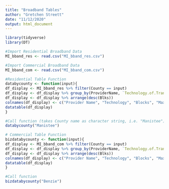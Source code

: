 ```yaml
---
title: "Broadband Tables"
author: "Gretchen Streett"
date: "11/12/2020"
output: html_document
---
```


```r
library(tidyverse)
library(DT)

#Import Residential Broadband Data 
MI_bband_res <- read.csv("MI_bband_res.csv")

#Import Commercial Broadband Data
MI_bband_com <- read.csv("MI_bband_com.csv")
```

```r
#Residential Table Function
databycounty <- function(input){
df_display <- MI_bband_res %>% filter(County == input)
df_display <- df_display %>% group_by(ProviderName, `Technology.of.Transmission`) %>% summarize("Blks" = n(), "MaxDown" = max(MaxAdDown), "MaxUp" = max(MaxAdUp))
df_display <- df_display %>% arrange(desc(Blks))
colnames(df_display) <- c("Provider Name", "Technology", "Blocks", "MaxDown", "MaxUp")
datatable(df_display)
}

#Call function (takes County name as character string, i.e. "Manistee")
databycounty("Manistee")
```


```r
# Commercial Table Function 
bizdatabycounty <- function(input){
df_display <- MI_bband_com %>% filter(County == input)
df_display <- df_display %>% group_by(ProviderName, `Technology.of.Transmission`) %>% summarize("Blks" = n(), "MaxDown" = max(MaxCIRDown), "MaxUp" = max(MaxCIRUp))
df_display <- df_display %>% arrange(desc(Blks))
colnames(df_display) <- c("Provider Name", "Technology", "Blocks", "MaxDown", "MaxUp")
datatable(df_display)
}

#Call function
bizdatabycounty("Benzie")
```

